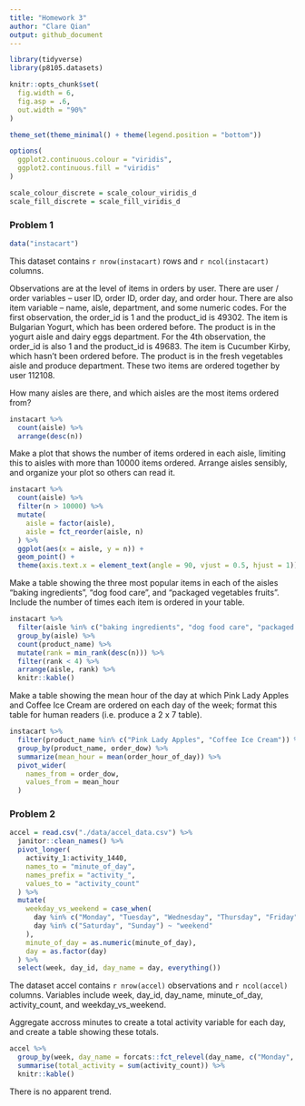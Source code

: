 ```yaml
---
title: "Homework 3"
author: "Clare Qian"
output: github_document
---
```


```r
library(tidyverse)
library(p8105.datasets)

knitr::opts_chunk$set(
  fig.width = 6,
  fig.asp = .6,
  out.width = "90%"
)

theme_set(theme_minimal() + theme(legend.position = "bottom"))

options(
  ggplot2.continuous.colour = "viridis",
  ggplot2.continuous.fill = "viridis"
)

scale_colour_discrete = scale_colour_viridis_d
scale_fill_discrete = scale_fill_viridis_d
```

### Problem 1

```r
data("instacart")
```

This dataset contains `r nrow(instacart)` rows and `r ncol(instacart)` columns. 

Observations are at the level of items in orders by user. There are user / order variables -- user ID, order ID, order day, and order hour. There are also item variable -- name, aisle, department, and some numeric codes. For the first observation, the order_id is 1 and the product_id is 49302. The item is Bulgarian Yogurt, which has been ordered before. The product is in the yogurt aisle and dairy eggs department. For the 4th observation, the order_id is also 1 and the product_id is 49683. The item is Cucumber Kirby, which hasn't been ordered before. The product is in the fresh vegetables aisle and produce department. These two items are ordered together by user 112108.

How many aisles are there, and which aisles are the most items ordered from?

```r
instacart %>%
  count(aisle) %>%
  arrange(desc(n))
```

Make a plot that shows the number of items ordered in each aisle, limiting this to aisles with more than 10000 items ordered. Arrange aisles sensibly, and organize your plot so others can read it.

```r
instacart %>%
  count(aisle) %>%
  filter(n > 10000) %>%
  mutate(
    aisle = factor(aisle),
    aisle = fct_reorder(aisle, n)
  ) %>%
  ggplot(aes(x = aisle, y = n)) +
  geom_point() +
  theme(axis.text.x = element_text(angle = 90, vjust = 0.5, hjust = 1))
```

Make a table showing the three most popular items in each of the aisles “baking ingredients”, “dog food care”, and “packaged vegetables fruits”. Include the number of times each item is ordered in your table.

```r
instacart %>%
  filter(aisle %in% c("baking ingredients", "dog food care", "packaged vegetables fruits")) %>%
  group_by(aisle) %>%
  count(product_name) %>%
  mutate(rank = min_rank(desc(n))) %>%
  filter(rank < 4) %>%
  arrange(aisle, rank) %>%
  knitr::kable()
```

Make a table showing the mean hour of the day at which Pink Lady Apples and Coffee Ice Cream are ordered on each day of the week; format this table for human readers (i.e. produce a 2 x 7 table).

```r
instacart %>%
  filter(product_name %in% c("Pink Lady Apples", "Coffee Ice Cream")) %>%
  group_by(product_name, order_dow) %>%
  summarize(mean_hour = mean(order_hour_of_day)) %>%
  pivot_wider(
    names_from = order_dow,
    values_from = mean_hour
  )
```

### Problem 2

```r
accel = read.csv("./data/accel_data.csv") %>%
  janitor::clean_names() %>%
  pivot_longer(
    activity_1:activity_1440,
    names_to = "minute_of_day",
    names_prefix = "activity_",
    values_to = "activity_count"
  ) %>%
  mutate(
    weekday_vs_weekend = case_when(
      day %in% c("Monday", "Tuesday", "Wednesday", "Thursday", "Friday") ~ "weekday",
      day %in% c("Saturday", "Sunday") ~ "weekend"
    ),
    minute_of_day = as.numeric(minute_of_day),
    day = as.factor(day)
  ) %>%
  select(week, day_id, day_name = day, everything())
```

The dataset accel contains `r nrow(accel)` observations and `r ncol(accel)` columns. Variables include week, day_id, day_name, minute_of_day, activity_count, and weekday_vs_weekend.

Aggregate accross minutes to create a total activity variable for each day, and create a table showing these totals.

```r
accel %>%
  group_by(week, day_name = forcats::fct_relevel(day_name, c("Monday", "Tuesday", "Wednesday", "Thursday", "Friday", "Saturday", "Sunday"))) %>%
  summarise(total_activity = sum(activity_count)) %>%
  knitr::kable()
```

There is no apparent trend.

```r

```